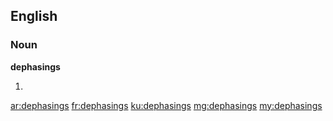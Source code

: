 ==English==

===Noun===
'''dephasings'''

# {{plural of|dephasing}}

[[ar:dephasings]]
[[fr:dephasings]]
[[ku:dephasings]]
[[mg:dephasings]]
[[my:dephasings]]